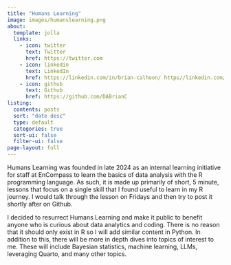 ```yaml
---
title: "Humans Learning"
image: images/humanslearning.png
about: 
  template: jolla
  links:
    - icon: twitter
      text: Twitter
      href: https://twitter.com
    - icon: linkedin
      text: LinkedIn
      href: https://linkedin.com/in/brian-calhoon/ https//linkedin.com/in/brian-calhoon/
    - icon: github
      text: Github
      href: https://github.com/DABrianC
listing:
  contents: posts
  sort: "date desc"
  type: default
  categories: true
  sort-ui: false
  filter-ui: false
page-layout: full
---
```


Humans Learning was founded in late 2024 as an internal learning initiative for staff at EnCompass to learn the basics of data analysis with the R programming language. As such, it is made up primarily of short, 5 minute, lessons that focus on a single skill that I found useful to learn in my R journey. I would talk through the lesson on Fridays and then try to post it shortly after on Github.

I decided to resurrect Humans Learning and make it public to benefit anyone who is curious about data analytics and coding. There is no reason that it should only exist in R so I will add similar content in Python. In addition to this, there will be more in depth dives into topics of interest to me. These will include Bayesian statistics, machine learning, LLMs, leveraging Quarto, and many other topics.
